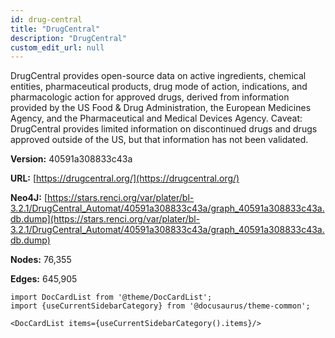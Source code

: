 ```yaml
---
id: drug-central
title: "DrugCentral"
description: "DrugCentral"
custom_edit_url: null
---
```





DrugCentral provides open-source data on active ingredients, chemical entities, pharmaceutical products, drug mode of action, indications, and pharmacologic action for approved drugs, derived from information provided by the US Food & Drug Administration, the European Medicines Agency, and the Pharmaceutical and Medical Devices Agency. Caveat: DrugCentral provides limited information on discontinued drugs and drugs approved outside of the US, but that information has not been validated.

**Version:** 40591a308833c43a

**URL:** [https://drugcentral.org/](https://drugcentral.org/)

**Neo4J:** [https://stars.renci.org/var/plater/bl-3.2.1/DrugCentral_Automat/40591a308833c43a/graph_40591a308833c43a.db.dump](https://stars.renci.org/var/plater/bl-3.2.1/DrugCentral_Automat/40591a308833c43a/graph_40591a308833c43a.db.dump)

**Nodes:** 76,355

**Edges:** 645,905





```mdx-code-block
import DocCardList from '@theme/DocCardList';
import {useCurrentSidebarCategory} from '@docusaurus/theme-common';

<DocCardList items={useCurrentSidebarCategory().items}/>
```
      
